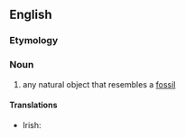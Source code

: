 ==English==
{{wikipedia}}

===Etymology===
{{prefix|en|pseudo|fossil}}

===Noun===
{{en-noun}}

# any natural object that resembles a [[fossil]]

====Translations====
{{trans-top|any natural object that resembles a fossil}}
* Irish: {{t|ga|bréagiontaise|f}}
{{trans-mid}}
{{trans-bottom}}
